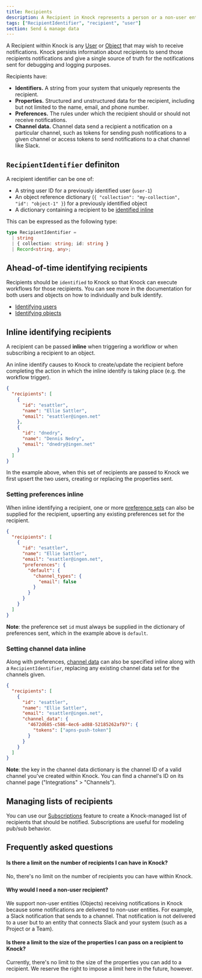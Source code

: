 ```yaml
---
title: Recipients
description: A Recipient in Knock represents a person or a non-user entity that receive notifications.
tags: ["RecipientIdentifier", "recipient", "user"]
section: Send & manage data
---
```


A Recipient within Knock is any [User](/send-and-manage-data/users) or [Object](/send-and-manage-data/objects) that may wish to receive notifications. Knock persists information about recipients to send those recipients notifications and give a single source of truth for the notifications sent for debugging and logging purposes.

Recipients have:

- **Identifiers.** A string from your system that uniquely represents the recipient.
- **Properties.** Structured and unstructured data for the recipient, including but not limited to the name, email, and phone number.
- **Preferences.** The rules under which the recipient should or should not receive notifications.
- **Channel data.** Channel data send a recipient a notification on a particular channel, such as tokens for sending push notifications to a given channel or access tokens to send notifications to a chat channel like Slack.

## `RecipientIdentifier` definiton

A recipient identifier can be one of:

- A string user ID for a previously identified user (`user-1`)
- An object reference dictionary (`{ "collection": "my-collection", "id": "object-1" }`) for a previously identified object
- A dictionary containing a recipient to be [identified inline](#inline-identifying-recipients)

This can be expressed as the following type:

```typescript
type RecipientIdentifier =
  | string
  | { collection: string; id: string }
  | Record<string, any>;
```

## Ahead-of-time identifying recipients

Recipients should be `identified` to Knock so that Knock can execute workflows for those recipients. You can see more in the documentation for both users and objects on how to individually and bulk identify.

- [Identifying users](/send-and-manage-data/users#1-individual-identification)
- [Identifying objects](/send-and-manage-data/objects#1-set-individual-objects)

## Inline identifying recipients

A recipient can be passed **inline** when triggering a workflow or when subscribing a recipient to an object. 

An inline identify causes to Knock to create/update the recipient before completing the action in which the inline identify is taking place (e.g. the workflow trigger).

```json An example list of recipients to be identified inline
{
  "recipients": [
    {
      "id": "esattler",
      "name": "Ellie Sattler",
      "email": "esattler@ingen.net"
    },
    {
      "id": "dnedry",
      "name": "Dennis Nedry",
      "email": "dnedry@ingen.net"
    }
  ]
}
```

In the example above, when this set of recipients are passed to Knock we first upsert the two users, creating or replacing the properties sent.

### Setting preferences inline

When inline identifying a recipient, one or more [preference sets](/send-and-manage-data/preferences) can also be supplied for the recipient, upserting any existing preferences set for the recipient.

```json An example of inline identifying a recipient with a preference set
{
  "recipients": [
    {
      "id": "esattler",
      "name": "Ellie Sattler",
      "email": "esattler@ingen.net",
      "preferences": {
        "default": {
          "channel_types": {
            "email": false
          }
        }
      }
    }
  ]
}
```

**Note**: the preference set `id` must always be supplied in the dictionary of preferences sent, which in the example above is `default`.

### Setting channel data inline

Along with preferences, [channel data](/send-notifications/setting-channel-daa) can also be specified inline along with a `RecipientIdentifier`, replacing any existing channel data set for the channels given.

```json An example of inline identifying a recipient with channel data
{
  "recipients": [
    {
      "id": "esattler",
      "name": "Ellie Sattler",
      "email": "esattler@ingen.net",
      "channel_data": {
        "4672d685-c586-4ec6-ad88-52185262af97": {
          "tokens": ["apns-push-token"]
        }
      }
    }
  ]
}
```

**Note**: the key in the channel data dictionary is the channel ID of a valid channel you've created within Knock. You can find a channel's ID on its channel page ("Integrations" > "Channels").

## Managing lists of recipients

You can use our [Subscriptions](/send-and-manage-data/subscriptions) feature to create a Knock-managed list of recipients that should be notified. Subscriptions are useful for modeling pub/sub behavior.

## Frequently asked questions

#### Is there a limit on the number of recipients I can have in Knock?

No, there's no limit on the number of recipients you can have within Knock.

#### Why would I need a non-user recipient?

We support non-user entities (Objects) receiving notifications in Knock because some notifications are delivered to non-user entities. For example, a Slack notification that sends to a channel. That notification is not delivered to a user but to an entity that connects Slack and your system (such as a Project or a Team).

#### Is there a limit to the size of the properties I can pass on a recipient to Knock?

Currently, there's no limit to the size of the properties you can add to a recipient. We reserve the right to impose a limit here in the future, however.
